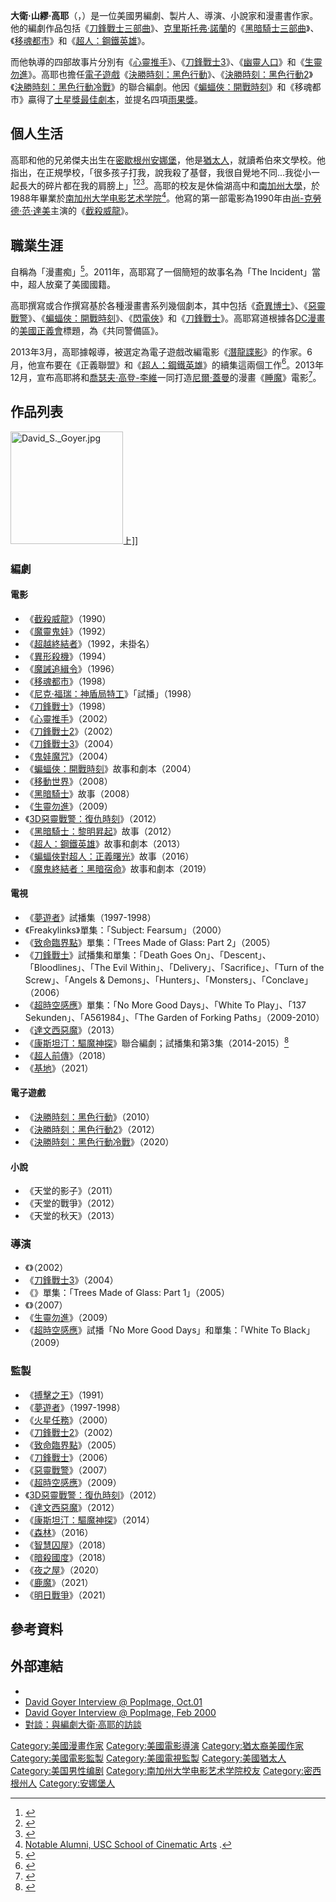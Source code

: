 {{noteTA
|G1=Show
|G2=Movie
}}
{{Infobox entertainer
| type = 編劇
| name = 大衛·S·高耶
| foreignname = {{lang|en|David S. Goyer}}
| image = David Goyer.jpg
| imagesize = 220px
| caption = 高耶於2013年[[聖地亞哥國際動漫展|聖地亞哥國際動漫展]]
| birth_name = 大衛·山繆·高耶<br>（{{lang|en|David Samuel Goyer}}）
| birth_date = {{Birth date and age|1965|12|22|mf=y}}
| birth_place = 美國[[密歇根州|密歇根州]][[安娜堡|安娜堡]]
| death_date = 
| death_place = 
| occupation = 導演、編劇、製片人、小說家、漫畫書作家
| nationality = 美國
| spouse = 瑪莉娜·布萊克（{{lang|en|Marina Black}}）
}}

'''大衛·山繆·高耶'''（{{lang-en|David Samuel Goyer}}，{{bd|1965年|12月22日}}）是一位美國男編劇、製片人、導演、小說家和漫畫書作家。他的編劇作品包括《[[刀鋒戰士系列電影|刀鋒戰士三部曲]]》、[[克里斯托弗·諾蘭|克里斯托弗·諾蘭]]的《[[黑暗騎士三部曲|黑暗騎士三部曲]]》、《[[移魂都市|移魂都市]]》和《[[超人：鋼鐵英雄|超人：鋼鐵英雄]]》。

而他執導的四部故事片分別有《[[心靈推手|心靈推手]]》、《[[刀鋒戰士3|刀鋒戰士3]]》、《[[幽靈人口_(電影)|幽靈人口]]》和《[[生靈勿進|生靈勿進]]》。高耶也擔任[[電子遊戲|電子遊戲]]《[[決勝時刻：黑色行動|決勝時刻：黑色行動]]》、《[[決勝時刻：黑色行動2|決勝時刻：黑色行動2]]》《[[決勝時刻：黑色行動冷戰|決勝時刻：黑色行動冷戰]]》的聯合編劇。他因《[[蝙蝠俠：開戰時刻|蝙蝠俠：開戰時刻]]》和《移魂都市》贏得了[[土星獎|土星獎最佳劇本]]，並提名四項[[雨果獎|雨果獎]]。

==個人生活==
高耶和他的兄弟傑夫出生在[[安娜堡|密歇根州安娜堡]]，他是[[猶太人|猶太人]]，就讀希伯來文學校。他指出，在正規學校，「很多孩子打我，說我殺了基督，我很自覺地不同...我從小一起長大的碎片都在我的肩膀上」<ref>{{Cite web|url=http://www.bloody-disgusting.com/interview/505|title=The Unborn Set Visit: Writer-Director David Goyer|publisher=BloodyDisgusting|access-date=2013-11-29|archive-date=2018-01-17|archive-url=https://web.archive.org/web/20180117131218/http://bloody-disgusting.com/interview/505|dead-url=no}}</ref><ref>{{Cite news|url=http://jewishjournal.com/culture/arts/5719/|title=Man of Action|author=|last=Aushenker|first=Michael|date=2002-03-28|work=|newspaper=Jewish Journal|accessdate=2018-05-30|language=|archive-date=2021-02-14|archive-url=https://web.archive.org/web/20210214143124/https://jewishjournal.com/culture/arts/5719/|dead-url=no}}</ref><ref>{{Cite news|url=http://jewishjournal.com/mobile_20111212/115035/|title=‘Da Vinci’ goes rogue in new STARZ historical fantasy|author=|last=Pfefferman|first=Naomi|date=2013-04-03|work=|newspaper=Jewish Journal|accessdate=2018-05-30|language=|archive-date=2019-06-18|archive-url=https://web.archive.org/web/20190618112722/https://jewishjournal.com/mobile_20111212/115035/|dead-url=no}}</ref>。高耶的校友是休倫湖高中和[[南加州大學|南加州大學]]，於1988年畢業於[[南加州大学电影艺术学院|南加州大学电影艺术学院]]<ref>[http://cinema.usc.edu/alumni/notable.cfm Notable Alumni, USC School of Cinematic Arts] {{Wayback|url=http://cinema.usc.edu/alumni/notable.cfm |date=20110820081538 }}.</ref>。他寫的第一部電影為1990年由[[尚-克勞德·范·達美|尚-克勞德·范·達美]]主演的《[[截殺威龍|截殺威龍]]》。

==職業生涯==
自稱為「漫畫痴」<ref>{{cite news | last = Allstetter | first= Rob | date = August 1997 | title = Special Report: Blood on the Big Screen | work = [[Wizard_(magazine)|Wizard]] | issue = 72 | pages = 122–3}}</ref>。2011年，高耶寫了一個簡短的故事名為「The Incident」當中，超人放棄了美國國籍。

高耶撰寫或合作撰寫基於各種漫畫書系列幾個劇本，其中包括《[[奇異博士|奇異博士]]》、《[[幽靈車神_(2007年電影)|惡靈戰警]]》、《[[蝙蝠俠：開戰時刻|蝙蝠俠：開戰時刻]]》、《[[閃電俠|閃電俠]]》和《[[刀鋒戰士|刀鋒戰士]]》。高耶寫道根據各[[DC漫畫|DC漫畫]]的[[美國正義會|美國正義會]]標題，為《共同警備區》。

2013年3月，高耶據報導，被選定為電子遊戲改編電影《[[潛龍諜影|潛龍諜影]]》的作家。6月，他宣布要在《正義聯盟》和《[[超人：鋼鐵英雄|超人：鋼鐵英雄]]》的續集這兩個工作<ref>{{Cite web |url=http://www.deadline.com/2013/06/man-of-steel-sequel-underway-with-zack-snyder-and-david-s-goyer/ |title=Of Steel’ Sequel Underway With Zack Snyder And David S. Goyer |accessdate=2013-11-30 |archive-date=2014-08-10 |archive-url=https://web.archive.org/web/20140810015956/http://www.deadline.com/2013/06/man-of-steel-sequel-underway-with-zack-snyder-and-david-s-goyer/ |dead-url=no }}</ref>。2013年12月，宣布高耶將和[[喬瑟夫·高登-李維|喬瑟夫·高登-李維]]一同打造[[尼爾·蓋曼|尼爾·蓋曼]]的漫畫《[[睡魔|睡魔]]》電影<ref>{{cite web|last=Greenwood|first=Carl|title=Joseph Gordon-Levitt and Dark Knight writer to produce movie based on Neil Gaiman's The Sandman|url=http://www.mirror.co.uk/tv/tv-news/joseph-gordon-levitt-dark-knight-writer-2937062|publisher=Mirror|accessdate=2013-12-18|archive-date=2021-01-16|archive-url=https://web.archive.org/web/20210116011356/https://www.mirror.co.uk/tv/tv-news/joseph-gordon-levitt-dark-knight-writer-2937062|dead-url=no}}</ref>。

==作品列表==
[[File:David_S._Goyer.jpg|180px]]上]]
===編劇===
====電影====
*《[[截殺威龍|截殺威龍]]》（1990）
*《[[魔靈鬼娃|魔靈鬼娃]]》（1992）
*《[[超越終結者|超越終結者]]》（1992，未掛名）
*《[[異形殺機|異形殺機]]》（1994）
*《[[魔誡追緝令|魔誡追緝令]]》（1996）
*《[[移魂都市|移魂都市]]》（1998）
*《[[尼克·福瑞：神盾局特工|尼克·福瑞：神盾局特工]]》「試播」（1998）
*《[[刀鋒戰士_(電影)|刀鋒戰士]]》（1998）
*《[[心靈推手|心靈推手]]》（2002）
*《[[刀鋒戰士2|刀鋒戰士2]]》（2002）
*《[[刀鋒戰士3|刀鋒戰士3]]》（2004）
*《[[鬼娃魔咒|鬼娃魔咒]]》（2004）
*《[[蝙蝠俠：開戰時刻|蝙蝠俠：開戰時刻]]》故事和劇本（2004）
*《[[移動世界|移動世界]]》（2008）
*《[[黑暗騎士|黑暗騎士]]》故事（2008）
*《[[生靈勿進|生靈勿進]]》（2009）
*《[[3D惡靈戰警：復仇時刻|3D惡靈戰警：復仇時刻]]》（2012）
*《[[黑暗騎士：黎明昇起|黑暗騎士：黎明昇起]]》故事（2012）
*《[[超人：鋼鐵英雄|超人：鋼鐵英雄]]》故事和劇本（2013）
*《[[蝙蝠俠對超人：正義曙光|蝙蝠俠對超人：正義曙光]]》故事（2016）
*《[[魔鬼終結者：黑暗宿命|魔鬼終結者：黑暗宿命]]》故事和劇本（2019）

====電視====
*《[[夢遊者|夢遊者]]》試播集（1997-1998）
*《Freakylinks》單集：「Subject: Fearsum」（2000）
*《[[致命臨界點|致命臨界點]]》單集：「Trees Made of Glass: Part 2」（2005）
*《[[刀鋒戰士_(電視劇)|刀鋒戰士]]》試播集和單集：「Death Goes On」、「Descent」、「Bloodlines」、「The Evil Within」、「Delivery」、「Sacrifice」、「Turn of the Screw」、「Angels & Demons」、「Hunters」、「Monsters」、「Conclave」（2006）
*《[[超時空感應|超時空感應]]》單集：「No More Good Days」、「White To Play」、「137 Sekunden」、「A561984」、「The Garden of Forking Paths」（2009-2010）
*《[[達文西惡魔|達文西惡魔]]》（2013）
*《[[康斯坦汀：驅魔神探_(電視劇)|康斯坦汀：驅魔神探]]》聯合編劇；試播集和第3集（2014-2015）<ref>{{Cite web |url=http://www.deadline.com/2013/09/dc-comics-constantine-daniel-cerone-david-goyer-nbc-warner-bros-tv/ |title=存档副本 |access-date=2014-09-07 |archive-date=2014-08-06 |archive-url=https://web.archive.org/web/20140806072853/http://www.deadline.com/2013/09/dc-comics-constantine-daniel-cerone-david-goyer-nbc-warner-bros-tv/ |dead-url=no }}</ref>
*《[[氪星_(电视剧)|超人前傳]]》（2018）
*《[[基地_(電視劇)|基地]]》（2021）

====電子遊戲====
*《[[決勝時刻：黑色行動|決勝時刻：黑色行動]]》（2010）
*《[[決勝時刻：黑色行動2|決勝時刻：黑色行動2]]》（2012）
*《[[決勝時刻：黑色行動冷戰|決勝時刻：黑色行動冷戰]]》（2020）

====小說====
*《天堂的影子》（2011）
*《天堂的戰爭》（2012）
*《天堂的秋天》（2013）

===導演===
*《{{le|心靈推手|Zig Zag (2002 film)}}》（2002）
*《[[刀鋒戰士3|刀鋒戰士3]]》（2004）
*《{{le|致命臨界點|Threshold (TV series)}}》單集：「Trees Made of Glass: Part 1」（2005）
*《{{le|幽靈人口 (電影)|The Invisible (film)|幽靈人口}}》（2007）
*《[[生靈勿進|生靈勿進]]》（2009）
*《[[超時空感應|超時空感應]]》試播「No More Good Days」和單集：「White To Black」（2009）

===監製===
*《[[搏擊之王|搏擊之王]]》（1991）
*《[[夢遊者|夢遊者]]》（1997-1998）
*《[[火星任務_(2000年電影)|火星任務]]》（2000）
*《[[刀鋒戰士2|刀鋒戰士2]]》（2002）
*《[[致命臨界點|致命臨界點]]》（2005）
*《[[刀鋒戰士_(電視劇)|刀鋒戰士]]》（2006）
*《[[惡靈戰警_(2007年電影)|惡靈戰警]]》（2007）
*《[[超時空感應|超時空感應]]》（2009）
*《[[3D惡靈戰警：復仇時刻|3D惡靈戰警：復仇時刻]]》（2012）
*《[[達文西惡魔|達文西惡魔]]》（2012）
*《[[康斯坦汀：驅魔神探_(電視劇)|康斯坦汀：驅魔神探]]》（2014）
*《[[森林_(2016年電影)|森林]]》（2016）
*《[[智慧囚屋|智慧囚屋]]》（2018）
*《[[暗殺國度|暗殺國度]]》（2018）
*《[[夜之屋_(電影)|夜之屋]]》（2020）
*《[[鹿魔|鹿魔]]》（2021）
*《[[明日戰爭|明日戰爭]]》（2021）

==參考資料==
{{Reflist}}

==外部連結==
{{Commons|David S. Goyer}}
* {{IMDb name|333060}}
* [https://web.archive.org/web/20060317122932/http://www.popimage.com/industrial/101001dgoyer2001.html David Goyer Interview @ PopImage, Oct.01]
* [https://web.archive.org/web/20060317123314/http://www.popimage.com/feb00/interviews/goyer.html David Goyer Interview @ PopImage, Feb 2000]
* [https://web.archive.org/web/20090704114552/http://thedialogueseries.com/writer_davidgoyer.php 對談：與編劇大衛·高耶的訪談]

{{David S. Goyer}}
{{土星奖最佳剧本}}
{{Authority control}}
{{DEFAULTSORT:Goyer, David S.}}
[[Category:美國漫畫作家|Category:美國漫畫作家]]
[[Category:美國電影導演|Category:美國電影導演]]
[[Category:猶太裔美國作家|Category:猶太裔美國作家]]
[[Category:美國電影監製|Category:美國電影監製]]
[[Category:美國電視監製|Category:美國電視監製]]
[[Category:美國猶太人|Category:美國猶太人]]
[[Category:美国男性编剧|Category:美国男性编剧]]
[[Category:南加州大学电影艺术学院校友|Category:南加州大学电影艺术学院校友]]
[[Category:密西根州人|Category:密西根州人]]
[[Category:安娜堡人|Category:安娜堡人]]